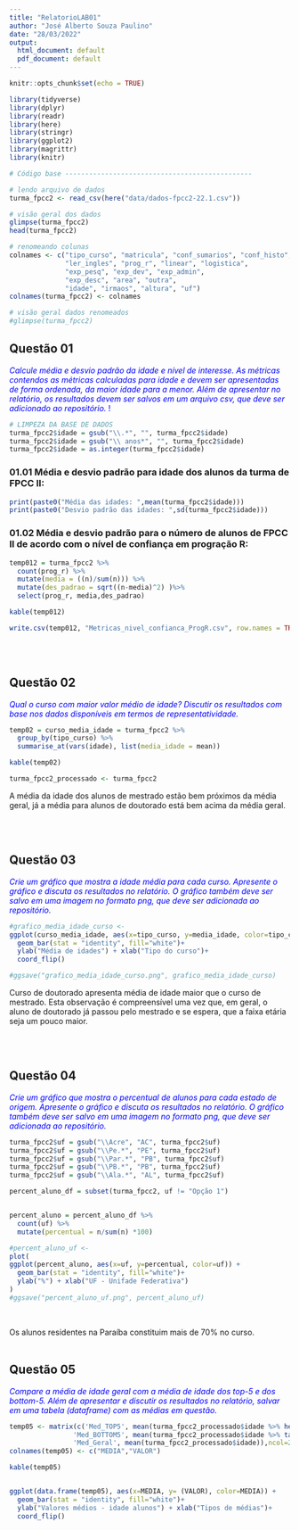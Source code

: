 ---
title: "RelatorioLAB01"
author: "José Alberto Souza Paulino"
date: "28/03/2022"
output:
  html_document: default
  pdf_document: default
---

```{r setup, include=FALSE}
knitr::opts_chunk$set(echo = TRUE)
```

```{r bibliotecas_e_baseDados , include=FALSE}
library(tidyverse)
library(dplyr)
library(readr)
library(here)
library(stringr)
library(ggplot2)
library(magrittr)
library(knitr)

# Código base -----------------------------------------------

# lendo arquivo de dados
turma_fpcc2 <- read_csv(here("data/dados-fpcc2-22.1.csv"))

# visão geral dos dados 
glimpse(turma_fpcc2)
head(turma_fpcc2)

# renomeando colunas
colnames <- c("tipo_curso", "matricula", "conf_sumarios", "conf_histo", 
              "ler_ingles", "prog_r", "linear", "logistica",
              "exp_pesq", "exp_dev", "exp_admin", 
              "exp_desc", "area", "outra",
              "idade", "irmaos", "altura", "uf")
colnames(turma_fpcc2) <- colnames

# visão geral dados renomeados
#glimpse(turma_fpcc2)
```

## Questão 01

<p style="color:blue">
*Calcule média e desvio padrão da idade e nível de interesse. As métricas contendos as métricas calculadas para idade e devem ser apresentadas de forma ordenada, da maior idade para a menor. Além de apresentar no relatório, os resultados devem ser salvos em um arquivo csv, que deve ser adicionado ao repositório.*
!</p>

```{r questao_01 , echo=FALSE}
# LIMPEZA DA BASE DE DADOS
turma_fpcc2$idade = gsub("\\.*", "", turma_fpcc2$idade)
turma_fpcc2$idade = gsub("\\ anos*", "", turma_fpcc2$idade)
turma_fpcc2$idade = as.integer(turma_fpcc2$idade)
```

### 01.01 Média e desvio padrão para idade dos alunos da turma de FPCC II:

```{r questao_01_1 , echo=FALSE}
print(paste0("Média das idades: ",mean(turma_fpcc2$idade)))
print(paste0("Desvio padrão das idades: ",sd(turma_fpcc2$idade)))
```

### 01.02 Média e desvio padrão para o número de alunos de FPCC II de acordo com o nível de confiança em progração R:

```{r questao_01_2 , echo=FALSE}

temp012 = turma_fpcc2 %>%
  count(prog_r) %>%
  mutate(media = ((n)/sum(n))) %>%
  mutate(des_padrao = sqrt((n-media)^2) )%>%
  select(prog_r, media,des_padrao)

kable(temp012)
```


```{r questao_01_2csv , echo=TRUE}

write.csv(temp012, "Metricas_nivel_confianca_ProgR.csv", row.names = TRUE)
```
<br>
<br>


## Questão 02
<p style="color:blue">
*Qual o curso com maior valor médio de idade? Discutir os resultados com base nos dados disponíveis em termos de representatividade.*
<p>

```{r questao_02, echo=FALSE}

temp02 = curso_media_idade = turma_fpcc2 %>%
  group_by(tipo_curso) %>%
  summarise_at(vars(idade), list(media_idade = mean))

kable(temp02)

turma_fpcc2_processado <- turma_fpcc2
```

A média da idade dos alunos de mestrado estão bem próximos da média geral, já a média para alunos de doutorado está bem acima da média geral. 

<br>
<br>


## Questão 03
<p style="color:blue">
*Crie um gráfico que mostra a idade média para cada curso. Apresente o gráfico e discuta os resultados no relatório. O gráfico também deve ser salvo em uma imagem no formato png, que deve ser adicionada ao repositório.*
<p>

```{r questao_03, echo=FALSE}
#grafico_media_idade_curso <- 
ggplot(curso_media_idade, aes(x=tipo_curso, y=media_idade, color=tipo_curso)) + 
  geom_bar(stat = "identity", fill="white")+
  ylab("Média de idades") + xlab("Tipo do curso")+
  coord_flip()

#ggsave("grafico_media_idade_curso.png", grafico_media_idade_curso)
```

Curso de doutorado apresenta média de idade maior que o curso de mestrado. Esta observação é compreensível uma vez que, em geral, o aluno de doutorado já passou pelo mestrado e se espera, que a faixa etária seja um pouco maior. 

<br>
<br>

## Questão 04
<p style="color:blue">
*Crie um gráfico que mostra o percentual de alunos para cada estado de origem. Apresente o gráfico e discuta os resultados no relatório. O gráfico também deve ser salvo em uma imagem no formato png, que deve ser adicionada ao repositório.*
<p>

```{r questao_04, echo=FALSE}
turma_fpcc2$uf = gsub("\\Acre", "AC", turma_fpcc2$uf)
turma_fpcc2$uf = gsub("\\Pe.*", "PE", turma_fpcc2$uf)
turma_fpcc2$uf = gsub("\\Par.*", "PB", turma_fpcc2$uf)
turma_fpcc2$uf = gsub("\\PB.*", "PB", turma_fpcc2$uf)
turma_fpcc2$uf = gsub("\\Ala.*", "AL", turma_fpcc2$uf)

percent_aluno_df = subset(turma_fpcc2, uf != "Opção 1")


percent_aluno = percent_aluno_df %>%
  count(uf) %>%
  mutate(percentual = n/sum(n) *100)

#percent_aluno_uf <-
plot(
ggplot(percent_aluno, aes(x=uf, y=percentual, color=uf)) + 
  geom_bar(stat = "identity", fill="white")+
  ylab("%") + xlab("UF - Unifade Federativa")
)
#ggsave("percent_aluno_uf.png", percent_aluno_uf)

```
<br>

Os alunos residentes na Paraíba constituim mais de 70% no curso. 
<br>
<br>

## Questão 05
<p style="color:blue">
*Compare a média de idade geral com a média de idade dos top-5 e dos bottom-5. Além de apresentar e discutir os resultados no relatório, salvar em uma tabela (dataframe) com as médias em questão.*
<p>
```{r questao_05, echo=FALSE}
temp05 <- matrix(c('Med_TOP5', mean(turma_fpcc2_processado$idade %>% head()),
                'Med_BOTTOM5', mean(turma_fpcc2_processado$idade %>% tail()),
                'Med_Geral', mean(turma_fpcc2_processado$idade)),ncol=2,byrow=TRUE)
colnames(temp05) <- c("MEDIA","VALOR")

kable(temp05)


ggplot(data.frame(temp05), aes(x=MEDIA, y= (VALOR), color=MEDIA)) + 
  geom_bar(stat = "identity", fill="white")+
  ylab("Valores médios - idade alunos") + xlab("Tipos de médias")+
  coord_flip()
```





